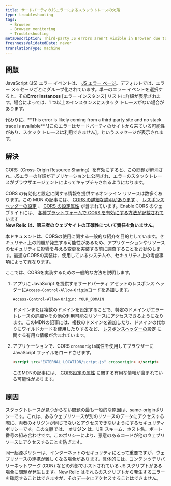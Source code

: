 ```yaml
---
title: サードパーティのJSエラーによるスタックトレースの欠落
type: troubleshooting
tags:
  - Browser
  - Browser monitoring
  - Troubleshooting
metaDescription: Third-party JS errors aren't visible in Browser due to the same origin policy. Use cross-origin resource sharing (CORS) to solve this problem.
freshnessValidatedDate: never
translationType: machine
---
```


## 問題

JavaScript (JS) エラー イベントは、 [<InlinePopover type="browser"/>JS エラー ページ](/docs/browser/new-relic-browser/browser-pro-features/javascript-errors-page-examining-errors-over-time)。デフォルトでは、エラー メッセージごとにグループ化されています。単一のエラー イベントを選択すると、その**Error Instances** \[エラー インスタンス] リストに詳細が表示されます。場合によっては、1 つ以上のインスタンスにスタック トレースがない場合があります。

<Callout variant="tip">
  代わりに、**This error is likely coming from a third-party site and no stack trace is available** \[このエラーはサードパーティのサイトから来ている可能性があり、スタック トレースは利用できません]。というメッセージが表示されます。
</Callout>

## 解決

CORS（Cross-Origin Resource Sharing）を有効にすると、この問題が解消され、JSエラーの詳細がアプリケーションに公開され、エラーのスタックトレースがブラウザエージェントによってキャプチャされるようになります。

CORS の有効化と設定に関する情報を提供するオンライン リソースは数多くあります。この MDN の記事には、 [CORS の詳細な説明があります](https://developer.mozilla.org/en-US/docs/Web/HTTP/CORS) 、 [レスポンス ヘッダーの設定](https://developer.mozilla.org/en-US/docs/Web/HTTP/CORS#The_HTTP_response_headers) 、 [CORS の設定属性](https://developer.mozilla.org/en-US/docs/Web/HTML/CORS_settings_attributes) が含まれています。Enable CORS のウェブサイトには、 [各種プラットフォームで CORS を有効にする方法が記載されています](http://enable-cors.org/server.html)  
**New Relic は、第三者のウェブサイトの正確性について責任を負いません。**

<Callout variant="caution">
  本ドキュメントは、CORSの使用に関する一般的な紹介を目的としています。セキュリティ上の問題が発生する可能性があるため、アプリケーションやリソースのセキュリティに影響を与える変更を実装する前に調査することをお勧めします。最適なCORSの実装は、使用しているシステムや、セキュリティ上の考慮事項によって異なります。
</Callout>

ここでは、CORSを実装するための一般的な方法を説明します。

1. アプリに JavaScript を提供するサードパーティ アセットのレスポンス ヘッダーに`Access-Control-Allow-Origin`コードを追加します。

   ```
   Access-Control-Allow-Origin: YOUR_DOMAIN
   ```

   ドメインまたは複数のドメインを設定することで、特定のドメインがエラートレースの詳細やその他の利用可能なリソースにアクセスできるようになります。このMDNの記事には、複数のドメインを追加したり、ドメインの代わりにワイルドカードを使用したりするなど、 [レスポンスヘッダーの設定](https://developer.mozilla.org/en-US/docs/Web/HTTP/CORS#The_HTTP_response_headers) に関する有用な情報が含まれています。

2. アプリケーションで、CORS `crossorigin`属性を使用してブラウザーに JavaScript ファイルをロードさせます。

   ```html
   <script src="EXTERNAL_LOCATION/script.js" crossorigin> </script>
   ```

   このMDNの記事には、 [CORS設定の属性](https://developer.mozilla.org/en-US/docs/Web/HTML/CORS_settings_attributes) に関する有用な情報が含まれている可能性があります。

## 原因

スタックトレースが見つからない問題の最も一般的な原因は、same-originポリシーです。これは、あるウェブリソースが別のリソースのデータにアクセスする際に、両者のオリジンが同じでないとアクセスできないようにするセキュリティポリシーです。この文脈では、 **オリジン** は、URI スキーム、ホスト名、ポート番号の組み合わせです。このポリシーにより、悪意のあるコードが他のウェブリソースにアクセスすることを防ぎます。

同一起源ポリシーは、インターネットのセキュリティにとって重要ですが、ウェブリソースの連携が難しくなる場合があります。具体的には、コンテンツデリバリーネットワーク (CDN) などの外部でホストされている JS スクリプトがある場合に問題が発生します。New Relic はそれらのスクリプトから発生するエラーを確認することはできますが、そのデータにアクセスすることはできません。